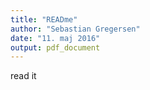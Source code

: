 ```yaml
---
title: "READme"
author: "Sebastian Gregersen"
date: "11. maj 2016"
output: pdf_document
---
```

read it
